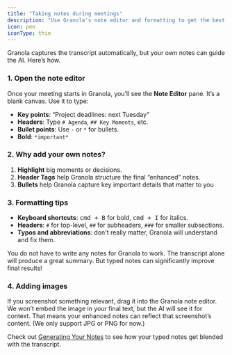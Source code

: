 ```yaml
---
title: "Taking notes during meetings"
description: "Use Granola's note editor and formatting to get the best final notes"
icon: pen
iconType: thin
---
```


Granola captures the transcript automatically, but your own notes can guide the AI. Here’s how.

### 1. Open the note editor

Once your meeting starts in Granola, you’ll see the **Note Editor** pane. It’s a blank canvas. Use it to type:

- **Key points**: “Project deadlines: next Tuesday”
- **Headers**: Type `# Agenda`, `## Key Moments`, etc.
- **Bullet points**: Use `-` or `*` for bullets.
- **Bold**: `*important*`

### 2. Why add your own notes?

1. **Highlight** big moments or decisions.
2. **Header Tags** help Granola structure the final “enhanced” notes.
3. **Bullets** help Granola capture key important details that matter to you

### 3. Formatting tips

- **Keyboard shortcuts**: <kbd>cmd + B</kbd> for bold, <kbd>cmd + I</kbd> for italics.  
- **Headers**: `#` for top-level, `##` for subheaders, `###` for smaller subsections.
- **Typos and abbreviations**: don't really matter, Granola will understand and fix them.

<Info>
  You do not have to write any notes for Granola to work. The transcript alone 
  will produce a great summary. But typed notes can significantly improve final results!
</Info>

### 4. Adding images

If you screenshot something relevant, drag it into the Granola note editor. We won’t embed the image in your final text, but the AI will see it for context. That means your enhanced notes can reflect that screenshot’s content. (We only support JPG or PNG for now.)

Check out [Generating Your Notes](/docs/101/afteryourmeeting/generating-your-notes) to see how your typed notes get blended with the transcript.
